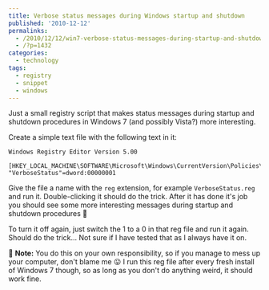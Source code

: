 ```yaml
---
title: Verbose status messages during Windows startup and shutdown
published: '2010-12-12'
permalinks:
  - /2010/12/12/win7-verbose-status-messages-during-startup-and-shutdown/
  - /?p=1432
categories:
  - technology
tags:
  - registry
  - snippet
  - windows
---
```


Just a small registry script that makes status messages during startup and shutdown procedures in Windows 7 (and possibly Vista?) more interesting.

Create a simple text file with the following text in it:

```text
Windows Registry Editor Version 5.00

[HKEY_LOCAL_MACHINE\SOFTWARE\Microsoft\Windows\CurrentVersion\Policies\System]
"VerboseStatus"=dword:00000001
```

Give the file a name with the `reg` extension, for example `VerboseStatus.reg` and run it. Double-clicking it should do the trick. After it has done it's job you should see some more interesting messages during startup and shutdown procedures 🙂

To turn it off again, just switch the 1 to a 0 in that reg file and run it again. Should do the trick... Not sure if I have tested that as I always have it on.

📝 **Note:** You do this on your own responsibility, so if you manage to
mess up your computer, don't blame me 😛 I run this reg file after every fresh
install of Windows 7 though, so as long as you don't do anything weird, it
should work fine.
